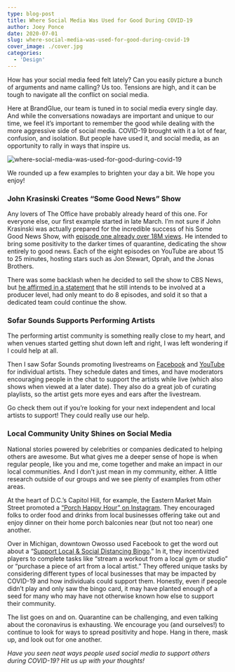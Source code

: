```yaml
---
type: blog-post
title: Where Social Media Was Used for Good During COVID-19
author: Joey Ponce
date: 2020-07-01
slug: where-social-media-was-used-for-good-during-covid-19
cover_image: ./cover.jpg
categories:
  - 'Design'
---
```


How has your social media feed felt lately? Can you easily picture a bunch of arguments and name calling? Us too. Tensions are high, and it can be tough to navigate all the conflict on social media.

Here at BrandGlue, our team is tuned in to social media every single day. And while the conversations nowadays are important and unique to our time, we feel it’s important to remember the good while dealing with the more aggressive side of social media. COVID-19 brought with it a lot of fear, confusion, and isolation. But people have used it, and social media, as an opportunity to rally in ways that inspire us.

![where-social-media-was-used-for-good-during-covid-19](./cover.jpg)

We rounded up a few examples to brighten your day a bit. We hope you enjoy!

### John Krasinski Creates “Some Good News” Show

Any lovers of The Office have probably already heard of this one. For everyone else, our first example started in late March. I’m not sure if John Krasinski was actually prepared for the incredible success of his Some Good News Show, with [episode one already over 18M views][1]. He intended to bring some positivity to the darker times of quarantine, dedicating the show entirely to good news. Each of the eight episodes on YouTube are about 15 to 25 minutes, hosting stars such as Jon Stewart, Oprah, and the Jonas Brothers.

There was some backlash when he decided to sell the show to CBS News, but [he affirmed in a statement][2] that he still intends to be involved at a producer level, had only meant to do 8 episodes, and sold it so that a dedicated team could continue the show.

### Sofar Sounds Supports Performing Artists

The performing artist community is something really close to my heart, and when venues started getting shut down left and right, I was left wondering if I could help at all.

Then I saw Sofar Sounds promoting livestreams on [Facebook][3] and [YouTube][4] for individual artists. They schedule dates and times, and have moderators encouraging people in the chat to support the artists while live (which also shows when viewed at a later date). They also do a great job of curating playlists, so the artist gets more eyes and ears after the livestream.

Go check them out if you’re looking for your next independent and local artists to support! They could really use our help.

### Local Community Unity Shines on Social Media

National stories powered by celebrities or companies dedicated to helping others are awesome. But what gives me a deeper sense of hope is when regular people, like you and me, come together and make an impact in our local communities. And I don’t just mean in my community, either. A little research outside of our groups and we see plenty of examples from other areas.

At the heart of D.C.’s Capitol Hill, for example, the Eastern Market Main Street promoted a [“Porch Happy Hour” on Instagram][5]. They encouraged folks to order food and drinks from local businesses offering take out and enjoy dinner on their home porch balconies near (but not too near) one another.

Over in Michigan, downtown Owosso used Facebook to get the word out about a “[Support Local & Social Distancing Bingo][6].” In it, they incentivized players to complete tasks like “stream a workout from a local gym or studio” or “purchase a piece of art from a local artist.” They offered unique tasks by considering different types of local businesses that may be impacted by COVID-19 and how individuals could support them. Honestly, even if people didn’t play and only saw the bingo card, it may have planted enough of a seed for many who may have not otherwise known how else to support their community.

The list goes on and on. Quarantine can be challenging, and even talking about the coronavirus is exhausting. We encourage you (and ourselves!) to continue to look for ways to spread positivity and hope. Hang in there, mask up, and look out for one another.

_Have you seen neat ways people used social media to support others during COVID-19? Hit us up with your thoughts!_

[1]: https://www.youtube.com/watch?v=F5pgG1M_h_U&list=PL_7yEns96WJN5JtKJIL7Kw2_HUuiTjPdq&index=8
[2]: https://www.hollywoodreporter.com/news/john-krasinski-defends-selling-some-good-news-cbs-1296368
[3]: https://www.facebook.com/sofarsounds/
[4]: https://www.youtube.com/user/Sofarsounds
[5]: https://www.instagram.com/p/B99UFS5lkST/?utm_source=ig_web_copy_link
[6]: https://www.facebook.com/downtownowosso/posts/10158221292524124
